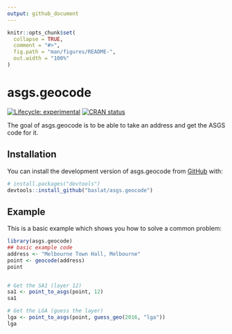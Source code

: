 ```yaml
---
output: github_document
---
```


<!-- README.md is generated from README.Rmd. Please edit that file -->

```r
knitr::opts_chunk$set(
  collapse = TRUE,
  comment = "#>",
  fig.path = "man/figures/README-",
  out.width = "100%"
)
```

# asgs.geocode

<!-- badges: start -->
[![Lifecycle: experimental](https://img.shields.io/badge/lifecycle-experimental-orange.svg)](https://lifecycle.r-lib.org/articles/stages.html#experimental)
[![CRAN status](https://www.r-pkg.org/badges/version/asgs.geocode)](https://CRAN.R-project.org/package=asgs.geocode)
<!-- badges: end -->

The goal of asgs.geocode is to be able to take an address and get the ASGS code for it.

## Installation

You can install the development version of asgs.geocode from [GitHub](https://github.com/) with:

``` r
# install.packages("devtools")
devtools::install_github("baslat/asgs.geocode")
```

## Example

This is a basic example which shows you how to solve a common problem:

```r
library(asgs.geocode)
## basic example code
address <- "Melbourne Town Hall, Melbourne"
point <- geocode(address)
point


# Get the SA1 (layer 12)
sa1 <- point_to_asgs(point, 12)
sa1

# Get the LGA (guess the layer)
lga <- point_to_asgs(point, guess_geo(2016, "lga"))
lga
```
